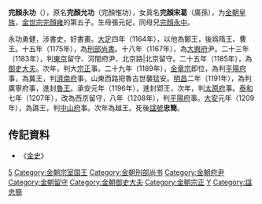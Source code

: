 '''完顏永功'''（{{bd|1154年||1221年|catIdx=W}}），原名'''完顏允功'''（完顏惟功），女真名'''完顏宋葛'''（廣孫），为[[金朝|金朝]][[皇族|皇族]]，[[金世宗|金世宗]][[完顏雍|完顏雍]]的第五子。生母張元妃，同母兄[[完顏永中|完顏永中]]。

永功勇健，涉書史，好書畫。[[大定_(金朝)|大定]]四年（1164年），以他為鄭王，後爲隋王、曹王。十五年（1175年），為[[刑部尚書|刑部尚書]]。十八年（1167年），為[[大興府|大興府]]尹。二十三年（1183年），判[[東京|東京]]留守、河間府尹、北京路|北京留守。二十五年（1185年），為[[御史大夫|御史大夫]]。次年，判大[[宗正|宗正]]事。二十九年（1189年），[[金章宗|金章宗]]即位，為判[[平陽府|平陽府]]事，為冀王，判[[濟南府|濟南府]]事，山東西路把魯古世襲猛安。[[明昌|明昌]]二年（1191年），為判廣寧府事，進封[[魯王|魯王]]。承安元年（1196年），進封郢王，次年，判[[太原府|太原府]]事。[[泰和|泰和]]七年（1207年），改為西京留守，八年（1208年），判[[平陽府|平陽府]]事。[[大安_(金朝)|大安]]元年（1209年），為譙王，判[[中山府|中山府]]事。次年為越王。死後[[諡號|諡號]]'''忠簡'''。

== 传記資料 ==
*《[[金史|金史]]》

{{DEFAULTSORT:W完顏}}
[[Category:金世宗皇子|5]]
[[Category:金朝宗室国王|Category:金朝宗室国王]]
[[Category:金朝刑部尚书|Category:金朝刑部尚书]]
[[Category:金朝府尹|Category:金朝府尹]]
[[Category:金朝留守|Category:金朝留守]]
[[Category:金朝御史大夫|Category:金朝御史大夫]]
[[Category:金朝宗正|Category:金朝宗正]]
[[Category:完顏氏|Y]]
[[Category:諡忠簡|Category:諡忠簡]]